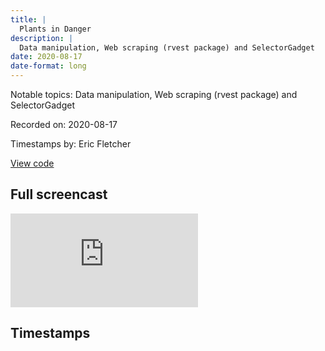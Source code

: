 ```yaml
---
title: |
  Plants in Danger
description: |
  Data manipulation, Web scraping (rvest package) and SelectorGadget
date: 2020-08-17
date-format: long
---
```


Notable topics: Data manipulation, Web scraping (rvest package) and SelectorGadget

Recorded on: 2020-08-17

Timestamps by: Eric Fletcher

[View code](https://github.com/dgrtwo/data-screencasts/blob/master/2020_08_18_extinct_plants.Rmd)

## Full screencast

<iframe class="video" src="https://www.youtube.com/embed/f7Rc1bvMgZY" title="YouTube video player" frameborder="0" allow="accelerometer; autoplay; clipboard-write; encrypted-media; gyroscope; picture-in-picture" allowfullscreen></iframe>

## Timestamps

<script id="timestamps" type="application-json">[{"timestamp_with_hours":"0:2:00","description":"Using `count`, `fct_lump`, and `fct_reorder` to get an overview of categorical data","functions":"count | fct_lump | fct_reorder","packages":"dplyr | forcats","timestamp_sec":120},{"timestamp_with_hours":"0:5:00","description":"Using `fct_relevel` to reorder the \"Before 1900\" level to the first location leaving the other levels in their existing order","functions":"fct_relevel","packages":"forcats","timestamp_sec":300},{"timestamp_with_hours":"0:8:05","description":"Using `n` and `sum` in `fct_reorder` to reorder factor levels when there are multiple categories in `count`","functions":"fct_reorder","packages":"forcats","timestamp_sec":485},{"timestamp_with_hours":"0:12:00","description":"Using `reorder_within` and `scale_y_reordered` such that the values are ordered within each facet","functions":"reorder_within | scale_y_reordered","packages":"tidytext","timestamp_sec":720},{"timestamp_with_hours":"0:14:55","description":"Using `axis.text.x\" to rotate overlapping labels","functions":"axis.text.x","packages":"ggplot2","timestamp_sec":895},{"timestamp_with_hours":"0:19:05","description":"Using `filter` and `fct_lump` to lump all levels except for the 8 most frequest facet panels","functions":"filter | fct_lump","packages":"dplyr | forcats","timestamp_sec":1145},{"timestamp_with_hours":"0:26:55","description":"Using `separate` to separate the character column `binomial_name` into multiple columns (genus and species)","functions":"separate","packages":"tidyr","timestamp_sec":1615},{"timestamp_with_hours":"0:28:20","description":"Using `fct_lump` within `count` to lump all levels except for the 8 most frequent genus","functions":"fct_lump","packages":"forcats","timestamp_sec":1700},{"timestamp_with_hours":"0:45:30","description":"Using `rvest` and `SelectorGadget` to web scrape list of species","functions":"read_html | html_nodes | html_text","packages":"rvest","timestamp_sec":2730},{"timestamp_with_hours":"0:49:35","description":"Using `str_trim` to remove whitespace from character string","functions":"str_trim","packages":"stringr","timestamp_sec":2975},{"timestamp_with_hours":"0:50:00","description":"Using `separate` to separate character string into genus, species, and rest/citation columns and using `extra = \"merge\"` to merge extra pieces into the rest/citation column","functions":"separate","packages":"tidyr","timestamp_sec":3000},{"timestamp_with_hours":"0:51:00","description":"Using `rvest` and `SelectorGadget` to web scrape image links","functions":"read_html | html_nodes | html_text \nhtml_attr | inner_join | paste0 | map","packages":"rvest | dplyr\npurrr","timestamp_sec":3060},{"timestamp_with_hours":"0:57:50","description":"Summary of screencast","timestamp_sec":3470}]</script>
